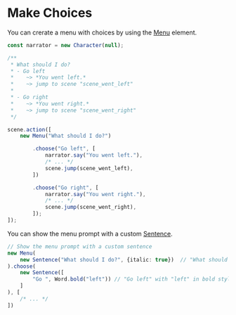 # Make Choices

You can crerate a menu with choices by using the [Menu](../core/elements/menu) element.

```typescript
const narrator = new Character(null);

/**
 * What should I do?
 * - Go left
 *    ~> *You went left.*
 *    ~> jump to scene "scene_went_left"
 * 
 * - Go right
 *    ~> *You went right.*
 *    ~> jump to scene "scene_went_right"
 */

scene.action([
    new Menu("What should I do?")

        .choose("Go left", [
            narrator.say("You went left."),
            /* ... */
            scene.jump(scene_went_left),
        ])

        .choose("Go right", [
            narrator.say("You went right."),
            /* ... */
            scene.jump(scene_went_right),
        ]);
]);
```

You can show the menu prompt with a custom [Sentence](../core/elements/sentence).

```typescript
// Show the menu prompt with a custom sentence
new Menu(
    new Sentence("What should I do?", {italic: true})  // "What should I do?" with italic style
).choose(
    new Sentence([
        "Go ", Word.bold("left")) // "Go left" with "left" in bold style
    ]
), [
    /* ... */
])
```

